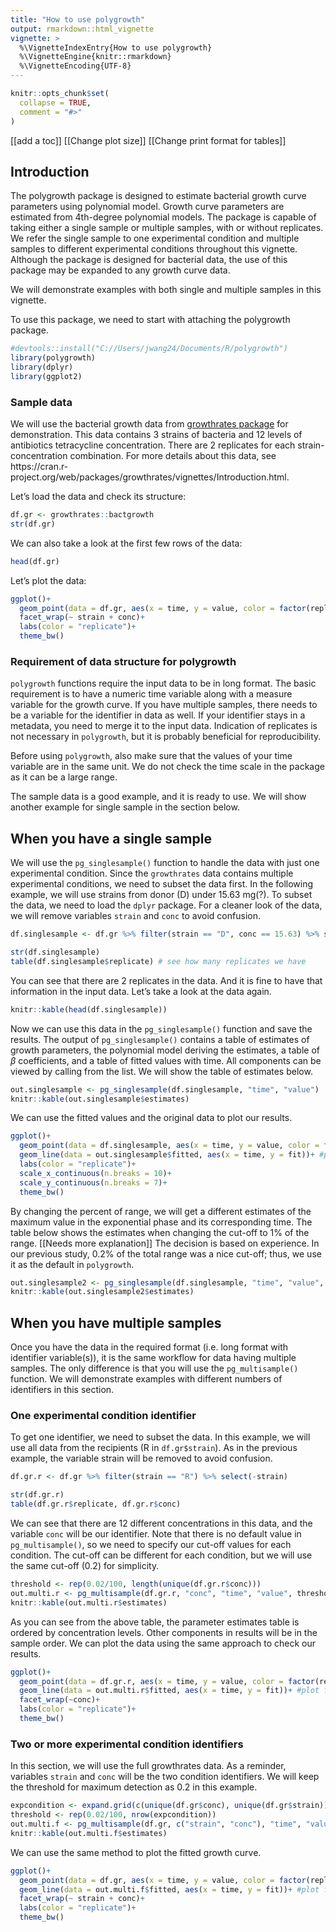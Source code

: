 ```yaml
---
title: "How to use polygrowth"
output: rmarkdown::html_vignette
vignette: >
  %\VignetteIndexEntry{How to use polygrowth}
  %\VignetteEngine{knitr::rmarkdown}
  %\VignetteEncoding{UTF-8}
---
```


```r
knitr::opts_chunk$set(
  collapse = TRUE,
  comment = "#>"
)
```

[[add a toc]]
[[Change plot size]]
[[Change print format for tables]]


## Introduction

The polygrowth package is designed to estimate bacterial growth curve parameters using polynomial model. Growth curve parameters are estimated from 4th-degree polynomial models. The package is capable of taking either a single sample or multiple samples, with or without replicates. We refer the single sample to one experimental condition and multiple samples to different experimental conditions throughout this vignette. Although the package is designed for bacterial data, the use of this package may be expanded to any growth curve data.  

We will demonstrate examples with both single and multiple samples in this vignette.  

To use this package, we need to start with attaching the polygrowth package.  

```r
#devtools::install("C://Users/jwang24/Documents/R/polygrowth")                                       #[remove when package is ready]
library(polygrowth)
library(dplyr)
library(ggplot2)
```


### Sample data

We will use the bacterial growth data from [growthrates package](https://cran.r-project.org/web/packages/growthrates/index.html) for demonstration. This data contains 3 strains of bacteria and 12 levels of antibiotics tetracycline concentration. There are 2 replicates for each strain-concentration combination. For more details about this data, see https://cran.r-project.org/web/packages/growthrates/vignettes/Introduction.html.  

Let's load the data and check its structure:  

```r
df.gr <- growthrates::bactgrowth
str(df.gr)
```

We can also take a look at the first few rows of the data:  

```r
head(df.gr)
```

Let's plot the data:

```r
ggplot()+
  geom_point(data = df.gr, aes(x = time, y = value, color = factor(replicate)))+ #plot observed data
  facet_wrap(~ strain + conc)+
  labs(color = "replicate")+
  theme_bw()
```


### Requirement of data structure for polygrowth

`polygrowth` functions require the input data to be in long format. The basic requirement is to have a numeric time variable along with a measure variable for the growth curve. If you have multiple samples, there needs to be a variable for the identifier in data as well. If your identifier stays in a metadata, you need to merge it to the input data. Indication of replicates is not necessary in `polygrowth`, but it is probably beneficial for reproducibility.  

Before using `polygrowth`, also make sure that the values of your time variable are in the same unit. We do not check the time scale in the package as it can be a large range.  

The sample data is a good example, and it is ready to use. We will show another example for single sample in the section below.  


## When you have a single sample

We will use the `pg_singlesample()` function to handle the data with just one experimental condition. Since the `growthrates` data contains multiple experimental conditions, we need to subset the data first. In the following example, we will use strains from donor (D) under 15.63 mg(?). To subset the data, we need to load the `dplyr` package. For a cleaner look of the data, we will remove variables `strain` and `conc` to avoid confusion.  

```r
df.singlesample <- df.gr %>% filter(strain == "D", conc == 15.63) %>% select(-strain, -conc)

str(df.singlesample)
table(df.singlesample$replicate) # see how many replicates we have
```

You can see that there are 2 replicates in the data. And it is fine to have that information in the input data. Let's take a look at the data again.  

```r
knitr::kable(head(df.singlesample))
```

Now we can use this data in the `pg_singlesample()` function and save the results. The output of `pg_singlesample()` contains a table of estimates of growth parameters, the polynomial model deriving the estimates, a table of $\beta$ coefficients, and a table of fitted values with time. All components can be viewed by calling from the list. We will show the table of estimates below.  

```r
out.singlesample <- pg_singlesample(df.singlesample, "time", "value")
knitr::kable(out.singlesample$estimates)
```

We can use the fitted values and the original data to plot our results.  

```r

ggplot()+
  geom_point(data = df.singlesample, aes(x = time, y = value, color = factor(replicate)))+ #plot observed data
  geom_line(data = out.singlesample$fitted, aes(x = time, y = fit))+ #plot fitted line
  labs(color = "replicate")+
  scale_x_continuous(n.breaks = 10)+
  scale_y_continuous(n.breaks = 7)+
  theme_bw()
```

By changing the percent of range, we will get a different estimates of the maximum value in the exponential phase and its corresponding time. The table below shows the estimates when changing the cut-off to 1% of the range. [[Needs more explanation]] The decision is based on experience. In our previous study, 0.2% of the total range was a nice cut-off; thus, we use it as the default in `polygrowth`.

```r
out.singlesample2 <- pg_singlesample(df.singlesample, "time", "value", max.od.select = 1/100)
knitr::kable(out.singlesample2$estimates)
```



## When you have multiple samples 

Once you have the data in the required format (i.e. long format with identifier variable(s)), it is the same workflow for data having multiple samples. The only difference is that you will use the `pg_multisample()` function. We will demonstrate examples with different numbers of identifiers in this section.  

### One experimental condition identifier

To get one identifier, we need to subset the data. In this example, we will use all data from the recipients (R in `df.gr$strain`). As in the previous example, the variable strain will be removed to avoid confusion.  

```r
df.gr.r <- df.gr %>% filter(strain == "R") %>% select(-strain)

str(df.gr.r)
table(df.gr.r$replicate, df.gr.r$conc)
```

We can see that there are 12 different concentrations in this data, and the variable `conc` will be our identifier. Note that there is no default value in `pg_multisample()`, so we need to specify our cut-off values for each condition. The cut-off can be different for each condition, but we will use the same cut-off (0.2) for simplicity.  

```r
threshold <- rep(0.02/100, length(unique(df.gr.r$conc)))
out.multi.r <- pg_multisample(df.gr.r, "conc", "time", "value", threshold)
knitr::kable(out.multi.r$estimates)
```

As you can see from the above table, the parameter estimates table is ordered by concentration levels. Other components in results will be in the sample order. We can plot the data using the same approach to check our results.

```r
ggplot()+
  geom_point(data = df.gr.r, aes(x = time, y = value, color = factor(replicate)))+ #plot observed data
  geom_line(data = out.multi.r$fitted, aes(x = time, y = fit))+ #plot fitted line
  facet_wrap(~conc)+
  labs(color = "replicate")+
  theme_bw()
```


### Two or more experimental condition identifiers

In this section, we will use the full growthrates data. As a reminder, variables `strain` and `conc` will be the two condition identifiers. We will keep the threshold for maximum detection as 0.2 in this example.

```r
expcondition <- expand.grid(c(unique(df.gr$conc), unique(df.gr$strain)))
threshold <- rep(0.02/100, nrow(expcondition))
out.multi.f <- pg_multisample(df.gr, c("strain", "conc"), "time", "value", threshold)
knitr::kable(out.multi.f$estimates)
```

We can use the same method to plot the fitted growth curve.

```r
ggplot()+
  geom_point(data = df.gr, aes(x = time, y = value, color = factor(replicate)))+ #plot observed data
  geom_line(data = out.multi.f$fitted, aes(x = time, y = fit))+ #plot fitted line
  facet_wrap(~ strain + conc)+
  labs(color = "replicate")+
  theme_bw()
```

